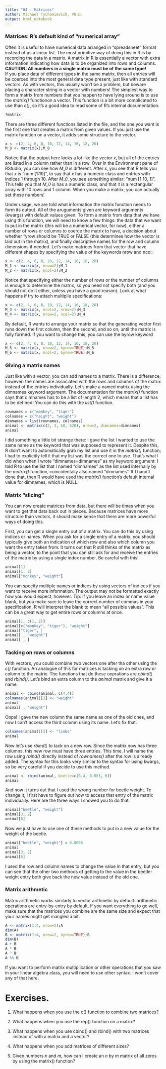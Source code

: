 ```yaml
---
title: "04 - Matrices"
author: Michael Tychonievich, Ph.D.
output: html_notebook
---
```


### Matrices: R's default kind of "numerical array"

Often it is useful to have numerical data arranged in "spreadsheet" format
instead of as a linear list.  The most primitive way of doing this in R is by
recording the data in a matrix.  A matrix in R is essentially a vector with
extra information indicating how data is to be organized into rows and columns.
**CAUTION: All numbers in a single matrix must be of the same type!**  
If you place data of different types in the same matrix, then all entries will
be coerced into the most general data type present, just like with standard
vectors.  As with vectors, this
usually won't be a problem, but beware placing a character string in a vector
with numbers!  The simplest way to form a matrix from numbers that you happen
to have lying around is to use the _matrix()_ functionon a vector.  This
function is a bit more complicated to use than _c()_, so it's a good idea to
read some of R's internal documentation.

```r
?matrix
```

There are three different functions listed in the file, and the one you want
is the first one that creates a matrix from given values.  If you just use the
matrix function on a vector, it adds some structure to the vector.

```r
x <- c(2, 4, 6, 8, 10, 12, 14, 16, 18, 20)
M_0 <- matrix(x);M_0
```

Notice that the output here looks a lot like the vector _x_, but all of the
entries are listed in a column rather than in a row.  Over in the Environment
pane of RStudio, you can see how _M_0_ is different.  After _x_, you see that R
tells you that _x_ is "num [1:10]", to say that _x_ has a numeric class and
entries with indices 1 through 10.  After _M_0_, you see something similar: 
"num [1:10, 1]".  This tells you that _M_0_ is has a numeric class, and that it
is a rectangular array with 10 rows and 1 column.  When you make a matrix, you
can actually set these numbers!

Under usage, we are told what information the matrix function needs to form
its output.  All of the aruguments given are keyword arguments (kwargs)
with default values given.  To form a matrix from data that we have using
this function, we will need to know a few things: the data that we want to
put in the matrix (this will be a numerical vector, for now), either a number
of rows or columns to coerce the matrix to have, a decision about whether
"yrow should be TRUE or FALSE (this determines how the vector is laid out
in the matrix), and finally descriptive names for the row and column
dimensions if needed.  Let's make matrices from that vector that have different
shapes by specifying the value of the keywords nrow and ncol:

```r
x <- c(2, 4, 6, 8, 10, 12, 14, 16, 18, 20)
M_1 <- matrix(x, nrow=2);M_1
M_2 <- matrix(x, ncol=2);M_2
```

Notice that specifying either the number of rows or the number of columns is
enough to determine the matrix, so you need not specify both (and you should
not do it either, unless you have a good reason).  Look at what happens if try
to attach multiplie specifications:

```r
x <- c(2, 4, 6, 8, 10, 12, 14, 16, 18, 20)
M_3 <- matrix(x, ncol=2, nrow=2);M_3
M_4 <- matrix(x, nrow=2, ncol=2);M_4
```

By default, R wants to arrange your matrix so that the generating vector first
runs down the first column, then the second, and so on, until the matrix is
fully formed.  If you want to change this, you can use the byrow keyword

```r
x <- c(2, 4, 6, 8, 10, 12, 14, 16, 18, 20)
M_5 <- matrix(x, nrow=2, byrow=TRUE);M_5
M_6 <- matrix(x, ncol=2, byrow=TRUE);M_6
```

### Giving a matrix names

Just like with a vector, you can add names to a matrix.  There is a difference,
however: the names are associated with the rows and columns of the matrix
instead of the entries individually.  Let's make a named matrix using the
dimnames keyword argument.  The documentation for the _matrix()_ function says
that dimnames has to be a list of length 2, which means that a list has to be
defined!  You can do this with the _list()_ function.

```r
rownames = c("monkey", "tiger")
colnames = c("height", "weight")
dimnames = list(rownames, colnames)
animal <- matrix(c(2, 3, 60, 620), nrow=2, dimnames=dimnames)
animal
```

I did something a little bit strange there: I gave the list I wanted to use the
same name as the keyword that was supposed to represent it.  Despite this, R
didn't want to automatically grab my list and use it in the _matrix()_ function;
I had to explicitly tell it that my list was the correct one to use.  That's
what I did when when I wrote "dimnames=dimnames" as my keyword argument: I told
R to use the list that I named "dimnames" as the list used internally by the
_matrix()_ function, coincidentally also named "dimnames".  If I hand't done
that, then R would have used the _matrix()_ function's default internal value
for dimnames, which is NULL.

### Matrix "slicing"

You can now create matrices from data, but there will be times when you want to
get that data back out in pieces.  Because matrices have more structure than
vectors, it should make sense that there are more powerful ways of doing this.

First, you can get a single entry out of a matrix.  You can do this by using
indices or names.  When you ask for a single entry of a matrix, you should 
typically give both an indication of which row and also which column you want
the entry taken from.  It turns out that R still thinks of the matrix as being
a vector, to the point that you can still ask for and receive the entries of
the matrix by using a single index number.  Be careful with this!


```r
animal[1]
animal[1, 2]
animal["monkey", "weight"]
```

You can specify multiple names or indices by using vectors of indices if you
want to receive more information.  The output may not be formatted exactly how you would expect, however.  Tip: if you leave an index or name value blank, but you
make sure to leave the correct number of commas in your specification, R will
interpret the blank to mean "all possible values".  This can be a great way to
get entire rows or columns at once.

```r
animal[1, c(1, 2)]
animal[c("monkey", "tiger"), "weight"]
animal["tiger", ]
animal[ , "weight"]
animal[ , ]
```

### Tacking on rows or columns

With vectors, you could combine two vectors one after tha other using the _c()_
function.  An analogue of this for matrices is tacking on an extra row or
column to the matrix.  The functions that do these oeprations are _cbind()_ and _rbind()_.  Let's bind an extra column to the _animal_ matrix and give it a
name:

```r
animal <- cbind(animal, c(4,4))
colnames(animal)[3] <- "weight"
animal
animal[ , "weight"]
```

Oops!  I gave the new column the same name as one of the old ones, and now
I can't access the third column using its name.  Let's fix that.

```r
colnames(animal)[3] <- "limbs"
animal
```

Now let's use _rbind()_ to tack on a new row.  Since the matrix now has three
columns, this new row must have three entries.  This time, I will name the row
using _rbind()_ directly instead of _rownames()_ after the row is already added.
The syntax for this looks very similar to the syntax for using kwargs, so be
very careful if you decide to use this method.

```r
animal <- rbind(animal, beetle=c(0.4, 0.003, 6))
animal

```

And now it turns out that I used the wrong number for beetle weight.  To change
it, I first have to figure out how to access that entry of the matrix
individually.  Here are the three ways I showed you to do that:

```r
animal["beetle", "weight"]
animal[3, 2]
animal[6]

```

Now we just have to use one of these methods to put in a new value for the
weight of the beetle.

```r
animal["beetle", "weight"] = 0.0008
animal
animal[3, 2]
animal[6]

```

I used the row and column names to change the value in that entry, but you can
see that the other two methods of getting to the value in the beetle-weight
entry both give back the new value instead of the old one.

### Matrix arithmetic

Matrix arithmetic works similarly to vector arithmetic by default: arithmetic
operations are entry-by-entry by default.  If you want everything to go well,
make sure that the matrices you combine are the same size and expect that your
names might get mangled a bit.

```r
A <- matrix(1:4, nrow=2);A
dim(A)
B <- matrix(1:4, nrow=2, byrow=TRUE);B
dim(B)
A + B
A * B
A ^ B
A %% B
```

If you want to perform matrix multiplication or other operations that you saw
in your linear algebra class, you will need to use other syntax.  I won't
cover any of that here.

# Exercises.

1.  What happens when you use the c() function to combine two matrices?

2.  What happens when you use the rep() function on a matrix?

3.  What happens when you use cbind() and rbind() with two matrices instead of
with a matrix and a vector?

4.  What happens when you add matrices of different sizes?

5.  Given numbers _n_ and _m_, how can I create an _n_ by _m_ matrix of all
zeros by using the matrix() function?